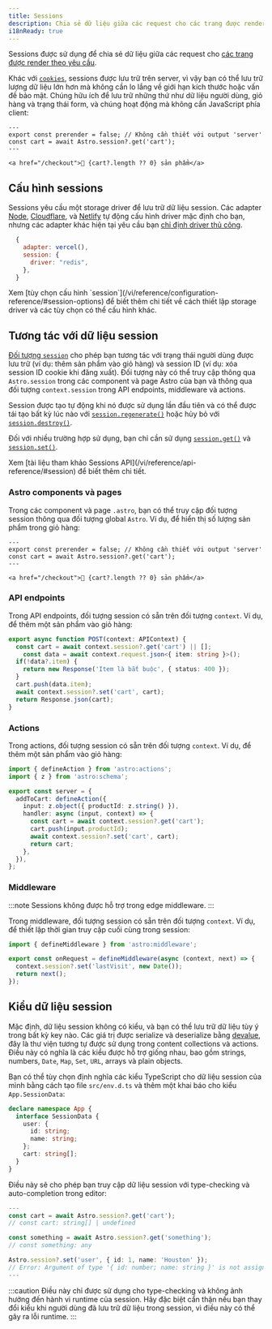 ```yaml
---
title: Sessions
description: Chia sẻ dữ liệu giữa các request cho các trang được render theo yêu cầu.
i18nReady: true
---
```



<p>
<Since v="5.7.0" />
</p>

Sessions được sử dụng để chia sẻ dữ liệu giữa các request cho [các trang được render theo yêu cầu](/vi/guides/on-demand-rendering/). 

Khác với [`cookies`](/vi/guides/on-demand-rendering/#cookies), sessions được lưu trữ trên server, vì vậy bạn có thể lưu trữ lượng dữ liệu lớn hơn mà không cần lo lắng về giới hạn kích thước hoặc vấn đề bảo mật. Chúng hữu ích để lưu trữ những thứ như dữ liệu người dùng, giỏ hàng và trạng thái form, và chúng hoạt động mà không cần JavaScript phía client:

```astro title="src/components/CartButton.astro" {3}
---
export const prerender = false; // Không cần thiết với output 'server'
const cart = await Astro.session?.get('cart');
---

<a href="/checkout">🛒 {cart?.length ?? 0} sản phẩm</a>
```

## Cấu hình sessions

Sessions yêu cầu một storage driver để lưu trữ dữ liệu session. Các adapter [Node](/vi/guides/integrations-guide/node/#sessions), [Cloudflare](/vi/guides/integrations-guide/cloudflare/#sessions), và [Netlify](/vi/guides/integrations-guide/netlify/#sessions) tự động cấu hình driver mặc định cho bạn, nhưng các adapter khác hiện tại yêu cầu bạn [chỉ định driver thủ công](/vi/reference/configuration-reference/#sessiondriver).

```js title="astro.config.mjs" ins={4}
  {
    adapter: vercel(),
    session: {
      driver: "redis",
    },
  }
```

<ReadMore>
  Xem [tùy chọn cấu hình `session`](/vi/reference/configuration-reference/#session-options) để biết thêm chi tiết về cách thiết lập storage driver và các tùy chọn có thể cấu hình khác.
</ReadMore>

## Tương tác với dữ liệu session

[Đối tượng `session`](/vi/reference/api-reference/#session) cho phép bạn tương tác với trạng thái người dùng được lưu trữ (ví dụ: thêm sản phẩm vào giỏ hàng) và session ID (ví dụ: xóa session ID cookie khi đăng xuất). Đối tượng này có thể truy cập thông qua `Astro.session` trong các component và page Astro của bạn và thông qua đối tượng `context.session` trong API endpoints, middleware và actions.

Session được tạo tự động khi nó được sử dụng lần đầu tiên và có thể được tái tạo bất kỳ lúc nào với [`session.regenerate()`](/vi/reference/api-reference/#regenerate) hoặc hủy bỏ với [`session.destroy()`](/vi/reference/api-reference/#destroy).

Đối với nhiều trường hợp sử dụng, bạn chỉ cần sử dụng [`session.get()`](/vi/reference/api-reference/#get) và [`session.set()`](/vi/reference/api-reference/#set).

<ReadMore>
Xem [tài liệu tham khảo Sessions API](/vi/reference/api-reference/#session) để biết thêm chi tiết.
</ReadMore>

### Astro components và pages

Trong các component và page `.astro`, bạn có thể truy cập đối tượng session thông qua đối tượng global `Astro`. Ví dụ, để hiển thị số lượng sản phẩm trong giỏ hàng:

```astro title="src/components/CartButton.astro" "Astro.session"
---
export const prerender = false; // Không cần thiết với output 'server'
const cart = await Astro.session?.get('cart');
---

<a href="/checkout">🛒 {cart?.length ?? 0} sản phẩm</a>
```

### API endpoints

Trong API endpoints, đối tượng session có sẵn trên đối tượng `context`. Ví dụ, để thêm một sản phẩm vào giỏ hàng:

```ts title="src/pages/api/addToCart.ts" "context.session"
export async function POST(context: APIContext) {
  const cart = await context.session?.get('cart') || [];
	const data = await context.request.json<{ item: string }>();
  if(!data?.item) {
    return new Response('Item là bắt buộc', { status: 400 });
  }
  cart.push(data.item);
  await context.session?.set('cart', cart);
  return Response.json(cart);
}
```

### Actions

Trong actions, đối tượng session có sẵn trên đối tượng `context`. Ví dụ, để thêm một sản phẩm vào giỏ hàng:

```ts title="src/actions/addToCart.ts" "context.session"
import { defineAction } from 'astro:actions';
import { z } from 'astro:schema';

export const server = {
  addToCart: defineAction({
    input: z.object({ productId: z.string() }),
    handler: async (input, context) => {
      const cart = await context.session?.get('cart');
      cart.push(input.productId);
      await context.session?.set('cart', cart);
      return cart;
    },
  }),
};
```

### Middleware

:::note
Sessions không được hỗ trợ trong edge middleware.
:::

Trong middleware, đối tượng session có sẵn trên đối tượng `context`. Ví dụ, để thiết lập thời gian truy cập cuối cùng trong session:

```ts title="src/middleware.ts" "context.session"
import { defineMiddleware } from 'astro:middleware';

export const onRequest = defineMiddleware(async (context, next) => {
  context.session?.set('lastVisit', new Date());
  return next();
});
```

## Kiểu dữ liệu session

Mặc định, dữ liệu session không có kiểu, và bạn có thể lưu trữ dữ liệu tùy ý trong bất kỳ key nào. Các giá trị được serialize và deserialize bằng [devalue](https://github.com/Rich-Harris/devalue), đây là thư viện tương tự được sử dụng trong content collections và actions. Điều này có nghĩa là các kiểu được hỗ trợ giống nhau, bao gồm strings, numbers, `Date`, `Map`, `Set`, `URL`, arrays và plain objects.

Bạn có thể tùy chọn định nghĩa các kiểu TypeScript cho dữ liệu session của mình bằng cách tạo file `src/env.d.ts` và thêm một khai báo cho kiểu `App.SessionData`:

```ts title="src/env.d.ts"
declare namespace App {
  interface SessionData {
    user: {
      id: string;
      name: string;
    };
    cart: string[];
  }
}
```

Điều này sẽ cho phép bạn truy cập dữ liệu session với type-checking và auto-completion trong editor:

```ts title="src/components/CartButton.astro"
---
const cart = await Astro.session?.get('cart');
// const cart: string[] | undefined

const something = await Astro.session?.get('something');
// const something: any

Astro.session?.set('user', { id: 1, name: 'Houston' });
// Error: Argument of type '{ id: number; name: string }' is not assignable to parameter of type '{ id: string; name: string; }'.
---
```

:::caution
Điều này chỉ được sử dụng cho type-checking và không ảnh hưởng đến hành vi runtime của session. Hãy đặc biệt cẩn thận nếu bạn thay đổi kiểu khi người dùng đã lưu trữ dữ liệu trong session, vì điều này có thể gây ra lỗi runtime.
:::